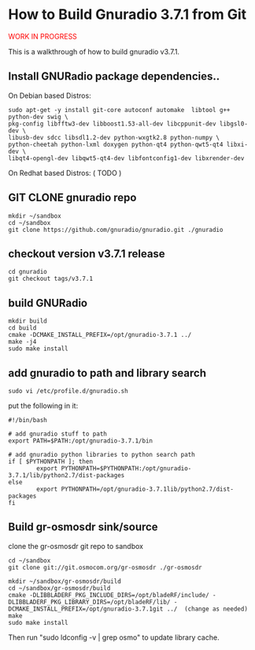 = How to Build Gnuradio 3.7.1 from Git =

<span style="color:red">WORK IN PROGRESS</span>

This is a walkthrough of how to build gnuradio v3.7.1.

== Install GNURadio package dependencies.. ==

On Debian based Distros:
<pre>
sudo apt-get -y install git-core autoconf automake  libtool g++ python-dev swig \
pkg-config libfftw3-dev libboost1.53-all-dev libcppunit-dev libgsl0-dev \
libusb-dev sdcc libsdl1.2-dev python-wxgtk2.8 python-numpy \
python-cheetah python-lxml doxygen python-qt4 python-qwt5-qt4 libxi-dev \
libqt4-opengl-dev libqwt5-qt4-dev libfontconfig1-dev libxrender-dev 
</pre>

On Redhat based Distros:
( TODO )

== GIT CLONE gnuradio repo ==
<pre>
mkdir ~/sandbox
cd ~/sandbox
git clone https://github.com/gnuradio/gnuradio.git ./gnuradio
</pre>

== checkout version v3.7.1 release ==
<pre>
cd gnuradio
git checkout tags/v3.7.1
</pre>

== build GNURadio ==
<pre>
mkdir build
cd build
cmake -DCMAKE_INSTALL_PREFIX=/opt/gnuradio-3.7.1 ../
make -j4
sudo make install
</pre>

== add gnuradio to path and library search ==
<pre>
sudo vi /etc/profile.d/gnuradio.sh
</pre>
put the following in it:
<pre>
#!/bin/bash

# add gnuradio stuff to path
export PATH=$PATH:/opt/gnuradio-3.7.1/bin

# add gnuradio python libraries to python search path
if [ $PYTHONPATH ]; then
        export PYTHONPATH=$PYTHONPATH:/opt/gnuradio-3.7.1/lib/python2.7/dist-packages
else
        export PYTHONPATH=/opt/gnuradio-3.7.1lib/python2.7/dist-packages
fi
</pre>

== Build gr-osmosdr sink/source ==
clone the gr-osmosdr git repo to sandbox
<pre>
cd ~/sandbox
git clone git://git.osmocom.org/gr-osmosdr ./gr-osmosdr
</pre>

<pre>
mkdir ~/sandbox/gr-osmosdr/build
cd ~/sandbox/gr-osmosdr/build
cmake -DLIBBLADERF_PKG_INCLUDE_DIRS=/opt/bladeRF/include/ -DLIBBLADERF_PKG_LIBRARY_DIRS=/opt/bladeRF/lib/ -DCMAKE_INSTALL_PREFIX=/opt/gnuradio-3.7.1git ../  (change as needed)
make
sudo make install
</pre>

Then run "sudo ldconfig -v | grep osmo" to update library cache.

